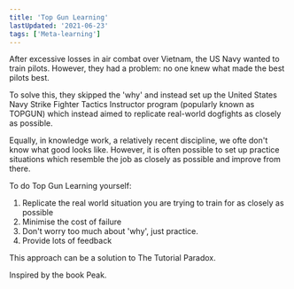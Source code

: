 ```yaml
---
title: 'Top Gun Learning'
lastUpdated: '2021-06-23'
tags: ['Meta-learning']
---
```


After excessive losses in air combat over Vietnam, the US Navy wanted
to train pilots. However, they had a problem: no one knew what made
the best pilots best.

To solve this, they skipped the 'why' and instead set up the United
States Navy Strike Fighter Tactics Instructor program (popularly known
as TOPGUN) which instead aimed to replicate real-world dogfights as
closely as possible.

Equally, in knowledge work, a relatively recent discipline, we ofte
don't know what good looks like. However, it is often possible to set
up practice situations which resemble the job as closely as possible
and improve from there.

To do Top Gun Learning yourself:

1. Replicate the real world situation you are trying to train for as
   closely as possible
2. Minimise the cost of failure
3. Don't worry too much about 'why', just practice.
4. Provide lots of feedback

This approach can be a solution to <Link to="/tutorial-paradox">The
Tutorial Paradox</Link>.

Inspired by the book <Link to="/peak">Peak</Link>.
